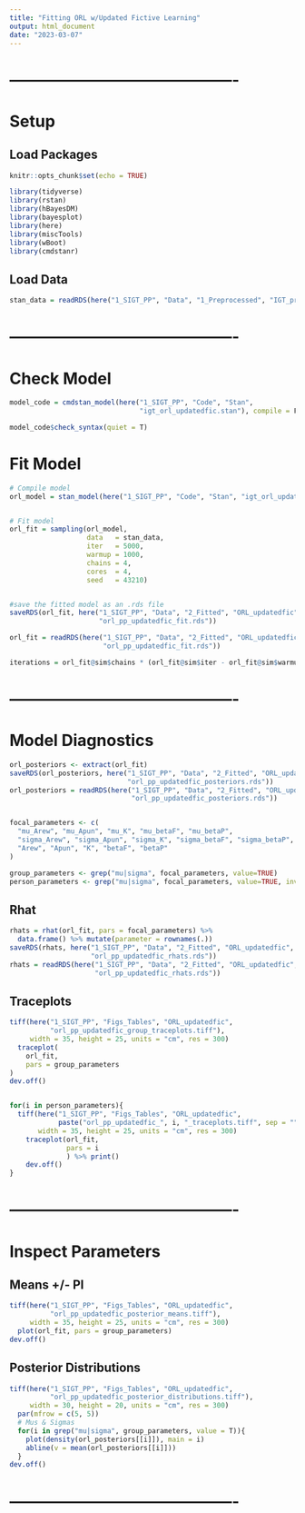 ```yaml
---
title: "Fitting ORL w/Updated Fictive Learning"
output: html_document
date: "2023-03-07"
---
```




# -------------------------------------------
# Setup
## Load Packages
```r
knitr::opts_chunk$set(echo = TRUE)

library(tidyverse)
library(rstan)
library(hBayesDM)
library(bayesplot)
library(here)
library(miscTools)
library(wBoot)
library(cmdstanr)
```



## Load Data
```r
stan_data = readRDS(here("1_SIGT_PP", "Data", "1_Preprocessed", "IGT_pre.rds"))
```



# -------------------------------------------
# Check Model
```r
model_code = cmdstan_model(here("1_SIGT_PP", "Code", "Stan", 
                                "igt_orl_updatedfic.stan"), compile = F)

model_code$check_syntax(quiet = T)
```



# Fit Model
```r
# Compile model
orl_model = stan_model(here("1_SIGT_PP", "Code", "Stan", "igt_orl_updatedfic.stan"))


# Fit model
orl_fit = sampling(orl_model, 
                   data   = stan_data, 
                   iter   = 5000, 
                   warmup = 1000, 
                   chains = 4, 
                   cores  = 4,
                   seed   = 43210)


#save the fitted model as an .rds file
saveRDS(orl_fit, here("1_SIGT_PP", "Data", "2_Fitted", "ORL_updatedfic",
                      "orl_pp_updatedfic_fit.rds"))
```



```r
orl_fit = readRDS(here("1_SIGT_PP", "Data", "2_Fitted", "ORL_updatedfic",
                       "orl_pp_updatedfic_fit.rds"))

iterations = orl_fit@sim$chains * (orl_fit@sim$iter - orl_fit@sim$warmup)
```



# -------------------------------------------
# Model Diagnostics
```r
orl_posteriors <- extract(orl_fit)
saveRDS(orl_posteriors, here("1_SIGT_PP", "Data", "2_Fitted", "ORL_updatedfic",
                             "orl_pp_updatedfic_posteriors.rds"))
orl_posteriors = readRDS(here("1_SIGT_PP", "Data", "2_Fitted", "ORL_updatedfic",
                              "orl_pp_updatedfic_posteriors.rds"))


focal_parameters <- c(
  "mu_Arew", "mu_Apun", "mu_K", "mu_betaF", "mu_betaP", 
  "sigma_Arew", "sigma_Apun", "sigma_K", "sigma_betaF", "sigma_betaP", 
  "Arew", "Apun", "K", "betaF", "betaP"
)

group_parameters <- grep("mu|sigma", focal_parameters, value=TRUE)
person_parameters <- grep("mu|sigma", focal_parameters, value=TRUE, invert=TRUE)
```



## Rhat
```r
rhats = rhat(orl_fit, pars = focal_parameters) %>%
  data.frame() %>% mutate(parameter = rownames(.))
saveRDS(rhats, here("1_SIGT_PP", "Data", "2_Fitted", "ORL_updatedfic",
                    "orl_pp_updatedfic_rhats.rds"))
rhats = readRDS(here("1_SIGT_PP", "Data", "2_Fitted", "ORL_updatedfic",
                     "orl_pp_updatedfic_rhats.rds"))
```



## Traceplots
```r
tiff(here("1_SIGT_PP", "Figs_Tables", "ORL_updatedfic",
          "orl_pp_updatedfic_group_traceplots.tiff"),
     width = 35, height = 25, units = "cm", res = 300)
  traceplot(
    orl_fit,
    pars = group_parameters
)
dev.off()


for(i in person_parameters){
  tiff(here("1_SIGT_PP", "Figs_Tables", "ORL_updatedfic",
            paste("orl_pp_updatedfic_", i, "_traceplots.tiff", sep = "")),
       width = 35, height = 25, units = "cm", res = 300)
    traceplot(orl_fit,
              pars = i
              ) %>% print()
    dev.off()
}
```



# -------------------------------------------
# Inspect Parameters
## Means +/- PI
```r
tiff(here("1_SIGT_PP", "Figs_Tables", "ORL_updatedfic",
          "orl_pp_updatedfic_posterior_means.tiff"),
     width = 35, height = 25, units = "cm", res = 300)
  plot(orl_fit, pars = group_parameters)
dev.off()
```



## Posterior Distributions
```r
tiff(here("1_SIGT_PP", "Figs_Tables", "ORL_updatedfic",
          "orl_pp_updatedfic_posterior_distributions.tiff"),
     width = 30, height = 20, units = "cm", res = 300)
  par(mfrow = c(5, 5))
  # Mus & Sigmas
  for(i in grep("mu|sigma", group_parameters, value = T)){
    plot(density(orl_posteriors[[i]]), main = i)
    abline(v = mean(orl_posteriors[[i]]))
  }
dev.off()
```



# -------------------------------------------



















